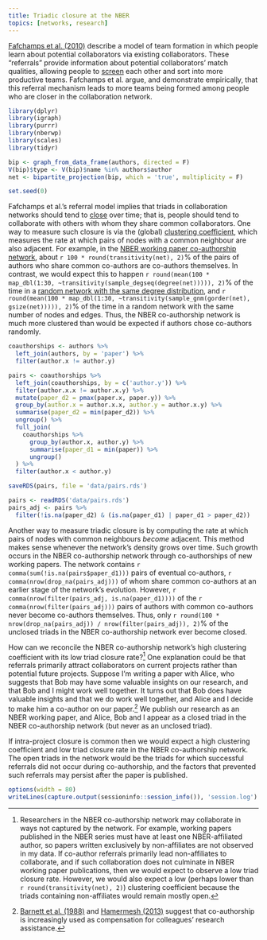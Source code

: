 ```yaml
---
title: Triadic closure at the NBER
topics: [networks, research]
---
```


[Fafchamps et al. (2010)](https://academic.oup.com/jeea/article-abstract/8/1/203/2295936) describe a model of team formation in which people learn about potential collaborators via existing collaborators.
These "referrals" provide information about potential collaborators' match qualities, allowing people to [screen](https://en.wikipedia.org/wiki/Screening_(economics)) each other and sort into more productive teams.
Fafchamps et al. argue, and demonstrate empirically, that this referral mechanism leads to more teams being formed among people who are closer in the collaboration network.

```r
library(dplyr)
library(igraph)
library(purrr)
library(nberwp)
library(scales)
library(tidyr)

bip <- graph_from_data_frame(authors, directed = F)
V(bip)$type <- V(bip)$name %in% authors$author
net <- bipartite_projection(bip, which = 'true', multiplicity = F)

set.seed(0)
```

Fafchamps et al.'s referral model implies that triads in collaboration networks should tend to [close](https://en.wikipedia.org/wiki/Triadic_closure) over time; that is, people should tend to collaborate with others with whom they share common collaborators.
One way to measure such closure is via the (global) [clustering coefficient](https://en.wikipedia.org/wiki/Clustering_coefficient), which measures the rate at which pairs of nodes with a common neighbour are also adjacent.
For example, in the [NBER working paper co-authorship network](/blog/nber-co-authorships/), about `r 100 * round(transitivity(net), 2)`% of the pairs of authors who share common co-authors are co-authors themselves.
In contrast, we would expect this to happen `r round(mean(100 * map_dbl(1:30, ~transitivity(sample_degseq(degree(net))))), 2)`% of the time in a [random network with the same degree distribution](/blog/degree-preserving-randomisation/), and `r round(mean(100 * map_dbl(1:30, ~transitivity(sample_gnm(gorder(net), gsize(net))))), 2)`% of the time in a random network with the same number of nodes and edges.
Thus, the NBER co-authorship network is much more clustered than would be expected if authors chose co-authors randomly.

```r
coauthorships <- authors %>%
  left_join(authors, by = 'paper') %>%
  filter(author.x != author.y)

pairs <- coauthorships %>%
  left_join(coauthorships, by = c('author.y')) %>%
  filter(author.x.x != author.x.y) %>%
  mutate(paper_d2 = pmax(paper.x, paper.y)) %>%
  group_by(author.x = author.x.x, author.y = author.x.y) %>%
  summarise(paper_d2 = min(paper_d2)) %>%
  ungroup() %>%
  full_join(
    coauthorships %>%
      group_by(author.x, author.y) %>%
      summarise(paper_d1 = min(paper)) %>%
      ungroup()
  ) %>%
  filter(author.x < author.y)

saveRDS(pairs, file = 'data/pairs.rds')
```

```r
pairs <- readRDS('data/pairs.rds')
pairs_adj <- pairs %>%
  filter(!is.na(paper_d2) & (is.na(paper_d1) | paper_d1 > paper_d2))
```

Another way to measure triadic closure is by computing the rate at which pairs of nodes with common neighbours *become* adjacent.
This method makes sense whenever the network's density grows over time.
Such growth occurs in the NBER co-authorship network through co-authorships of new working papers.
The network contains `r comma(sum(!is.na(pairs$paper_d1)))` pairs of eventual co-authors, `r comma(nrow(drop_na(pairs_adj)))` of whom share common co-authors at an earlier stage of the network's evolution.
However, `r comma(nrow(filter(pairs_adj, is.na(paper_d1))))` of the `r comma(nrow(filter(pairs_adj)))` pairs of authors with common co-authors never become co-authors themselves.
Thus, only `r round(100 * nrow(drop_na(pairs_adj)) / nrow(filter(pairs_adj)), 2)`% of the unclosed triads in the NBER co-authorship network ever become closed.

How can we reconcile the NBER co-authorship network's high clustering coefficient with its low triad closure rate?[^unobserved]
One explanation could be that referrals primarily attract collaborators on current projects rather than potential future projects.
Suppose I'm writing a paper with Alice, who suggests that Bob may have some valuable insights on our research, and that Bob and I might work well together.
It turns out that Bob does have valuable insights and that we do work well together, and Alice and I decide to make him a co-author on our paper.[^compensation]
We publish our research as an NBER working paper, and Alice, Bob and I appear as a closed triad in the NBER co-authorship network (but never as an unclosed triad).

[^unobserved]: Researchers in the NBER co-authorship network may collaborate in ways not captured by the network. For example, working papers published in the NBER series must have at least one NBER-affiliated author, so papers written exclusively by non-affiliates are not observed in my data. If co-author referrals primarily lead non-affiliates to collaborate, and if such collaboration does not culminate in NBER working paper publications, then we would expect to observe a low triad closure rate. However, we would also expect a low (perhaps lower than `r round(transitivity(net), 2)`) clustering coefficient because the triads containing non-affiliates would remain mostly open.

[^compensation]: [Barnett et al. (1988)](https://doi.org/10.2307/1926798) and [Hamermesh (2013)](https://doi.org/10.1257/jel.51.1.162) suggest that co-authorship is increasingly used as compensation for colleagues' research assistance.

If intra-project closure is common then we would expect a high clustering coefficient and low triad closure rate in the NBER co-authorship network.
The open triads in the network would be the triads for which successful referrals did not occur during co-authorship, and the factors that prevented such referrals may persist after the paper is published.

```r
options(width = 80)
writeLines(capture.output(sessioninfo::session_info()), 'session.log')
```
